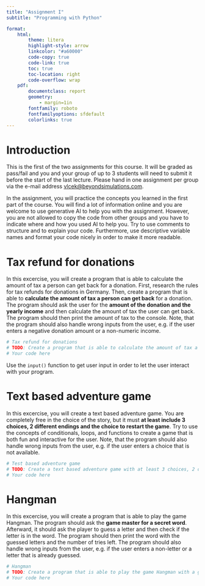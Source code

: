 ```yaml
---
title: "Assignment I"
subtitle: "Programming with Python"

format:
    html:
        theme: litera
        highlight-style: arrow
        linkcolor: "#a60000"
        code-copy: true
        code-link: true
        toc: true
        toc-location: right
        code-overflow: wrap
    pdf: 
        documentclass: report
        geometry:
            - margin=1in
        fontfamily: roboto
        fontfamilyoptions: sfdefault
        colorlinks: true
---
```


# Introduction
This is the first of the two assignments for this course. It will be graded as pass/fail and you and your group of up to 3 students will need to submit it before the start of the last lecture. Please hand in one assignment per group via the e-mail address [vlcek@beyondsimulations.com](mailto:vlcek@beyondsimulations.com).

In the assignment, you will practice the concepts you learned in the first part of the course. You will find a lot of information online and you are welcome to use generative AI to help you with the assignment. However, you are not allowed to copy the code from other groups and you have to indicate where and how you used AI to help you. Try to use comments to structure and to explain your code. Furthermore, use descriptive variable names and format your code nicely in order to make it more readable.

# Tax refund for donations
In this excercise, you will create a program that is able to calculate the amount of tax a person can get back for a donation. First, research the rules for tax refunds for donations in Germany. Then, create a program that is able to **calculate the amount of tax a person can get back** for a donation. The program should ask the user for the **amount of the donation and the yearly income** and then calculate the amount of tax the user can get back. The program should then print the amount of tax to the console. Note, that the program should also handle wrong inputs from the user, e.g. if the user enters a negative donation amount or a non-numeric income.

```python
# Tax refund for donations
# TODO: Create a program that is able to calculate the amount of tax a person can get back for a donation.
# Your code here
```

:::{.callout-tip}
Use the `input()` function to get user input in order to let the user interact with your program.
:::

# Text based adventure game
In this excercise, you will create a text based adventure game. You are completely free in the choice of the story, but it must **at least include 3 choices, 2 different endings and the choice to restart the game**. Try to use the concepts of conditionals, loops, and functions to create a game that is both fun and interactive for the user. Note, that the program should also handle wrong inputs from the user, e.g. if the user enters a choice that is not available.

```python
# Test based adventure game
# TODO: Create a text based adventure game with at least 3 choices, 2 different endings and the choice to restart the game.
# Your code here
```

# Hangman
In this excercise, you will create a program that is able to play the game Hangman. The program should ask the **game master for a secret word**. Afterward, it should ask the player to guess a letter and then check if the letter is in the word. The program should then print the word with the guessed letters and the number of tries left. The program should also handle wrong inputs from the user, e.g. if the user enters a non-letter or a letter that is already guessed.

```python
# Hangman
# TODO: Create a program that is able to play the game Hangman with a game master and one player.
# Your code here
```          

